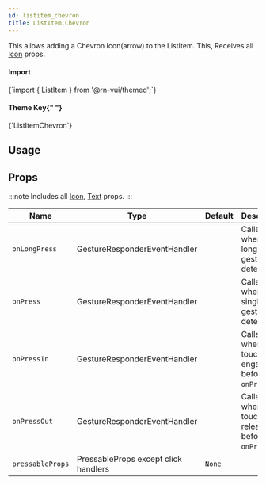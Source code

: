 ```yaml
---
id: listitem_chevron
title: ListItem.Chevron
---
```



<IconsStyle />

This allows adding a Chevron Icon(arrow) to the ListItem.
This, Receives all [Icon](icon#props) props.

<div class="row inline-flex-center">
  <div class="col col--3">
    <h4>Import</h4>
  </div>
  <div class="col col--9">
    <CodeBlock>{`import { ListItem } from '@rn-vui/themed';`}</CodeBlock>
  </div>
  <div class="col col--3">
    <h4>
      Theme Key{" "}
      <a href="../customizing#using-themeprovider">
        <BiInfoCircle />
      </a>
    </h4>
  </div>
  <div class="col col--9">
    <CodeBlock>{`ListItemChevron`}</CodeBlock>
  </div>
</div>

## Usage

## Props

:::note
Includes all [Icon](icon#props), [Text](https://reactnative.dev/docs/text#props) props.
:::

<div class='table-responsive'>

| Name             | Type                                 | Default | Description                                       |
| ---------------- | ------------------------------------ | ------- | ------------------------------------------------- |
| `onLongPress`    | GestureResponderEventHandler         |         | Called when a long-tap gesture is detected.       |
| `onPress`        | GestureResponderEventHandler         |         | Called when a single tap gesture is detected.     |
| `onPressIn`      | GestureResponderEventHandler         |         | Called when a touch is engaged before `onPress`.  |
| `onPressOut`     | GestureResponderEventHandler         |         | Called when a touch is released before `onPress`. |
| `pressableProps` | PressableProps except click handlers | `None`  |                                                   |

</div>
